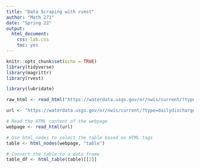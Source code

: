 ```yaml
---
title: "Data Scraping with rvest"
author: "Math 271"
date: "Spring 22"
output:
  html_document:
    css: lab.css
    toc: yes
---
```


```r
knitr::opts_chunk$set(echo = TRUE)
library(tidyverse)
library(magrittr)
library(rvest)

library(lubridate)
```


```r
raw_html <- read_html("https://waterdata.usgs.gov/or/nwis/current/?type=dailydischarge&group_key=county_cd")

```



```r

url <- "https://waterdata.usgs.gov/or/nwis/current/?type=dailydischarge&group_key=county_cd"

# Read the HTML content of the webpage
webpage <- read_html(url)

# Use html_nodes to select the table based on HTML tags
table <- html_nodes(webpage, "table")

# Convert the table to a data frame
table_df <- html_table(table)[[2]]


```







